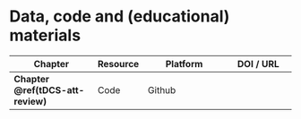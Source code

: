 # Data, code and (educational) materials {#resources-supplement}

\vspace{-12pt}

```{=latex}
\begingroup
\renewcommand*{\arraystretch}{1}
\setlength{\tabcolsep}{0pt}
\setlength{\LTleft}{-20cm plus -1fill}
\setlength{\LTright}{\LTleft}
\footnotesize
```

| Chapter                                  | Resource     | Platform                                  | DOI / URL                          |
|------------------------------------------|--------------|-------------------------------------------|------------------------------------|
| **Chapter \@ref(tDCS-att-review)**       |  Code        | Github                                    |                                    |